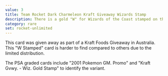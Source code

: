 ```yaml
---
value: 3
title: Team Rocket Dark Charmeleon Kraft Giveaway Wizards Stamp
description: There is a gold "W" for Wizards of the Coast stamped on the card.
category: rare
set: rocket-unlimited
---
```


This card was given away as part of a Kraft Foods Giveaway in Australia.
This "W Stamped" card is harder to find compared to others due to the limited distribution.

The PSA graded cards include "2001 Pokemon GM. Promo" and "Kraft Gvwy. - Wiz. Gold Stamp" to identify the variant.
